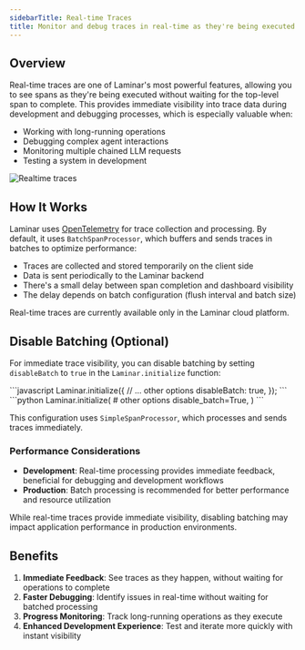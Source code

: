 ```yaml
---
sidebarTitle: Real-time Traces
title: Monitor and debug traces in real-time as they're being executed
---
```


## Overview

Real-time traces are one of Laminar's most powerful features, allowing you to see spans as they're being executed without waiting for the top-level span to complete. This provides immediate visibility into trace data during development and debugging processes, which is especially valuable when:

- Working with long-running operations
- Debugging complex agent interactions
- Monitoring multiple chained LLM requests
- Testing a system in development

![Realtime traces](/images/realtime/realtime.gif)

## How It Works

Laminar uses [OpenTelemetry](https://opentelemetry.io/) for trace collection and processing. By default, it uses `BatchSpanProcessor`, which buffers and sends traces in batches to optimize performance:

- Traces are collected and stored temporarily on the client side
- Data is sent periodically to the Laminar backend
- There's a small delay between span completion and dashboard visibility
- The delay depends on batch configuration (flush interval and batch size)

<Note>
Real-time traces are currently available only in the Laminar cloud platform.
</Note>

## Disable Batching (Optional)

For immediate trace visibility, you can disable batching by setting `disableBatch` to `true` in the `Laminar.initialize` function:

<Tabs>
<Tab title="JavaScript/Typescript">
```javascript
Laminar.initialize({
    // ... other options
    disableBatch: true,
});
```
</Tab>

<Tab title="Python">
```python
Laminar.initialize(
    # other options
    disable_batch=True,
)
```
</Tab>
</Tabs>

This configuration uses `SimpleSpanProcessor`, which processes and sends traces immediately.

### Performance Considerations

- **Development**: Real-time processing provides immediate feedback, beneficial for debugging and development workflows
- **Production**: Batch processing is recommended for better performance and resource utilization

<Note>
While real-time traces provide immediate visibility, disabling batching may impact application performance in production environments.
</Note>

## Benefits

1. **Immediate Feedback**: See traces as they happen, without waiting for operations to complete
2. **Faster Debugging**: Identify issues in real-time without waiting for batched processing
3. **Progress Monitoring**: Track long-running operations as they execute
4. **Enhanced Development Experience**: Test and iterate more quickly with instant visibility
